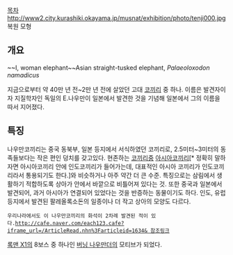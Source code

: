 [[목차]]
http://www2.city.kurashiki.okayama.jp/musnat/exhibition/photo/tenji000.jpg
복원 모형

== 개요 ==
~~I, woman elephant~~Asian straight-tusked elephant, ''Palaeoloxodon namadicus''

지금으로부터 약 40만 년 전~2만 년 전에 살았던 고대 [[코끼리]] 중 하나. 이름은 발견자이자 지질학자인 독일의 E.나우만이 일본에서 발견한 것을 기념해 일본에서 그의 이름을 따서 지어졌다. 

== 특징 ==
나우만코끼리는 중국 동북부, 일본 등지에서 서식하였던 코끼리로, 2.5미터~3미터의  동족들보다는 작은 편인 덩치를 갖고있다. 현존하는 [[코끼리]]중 [[아시아코끼리]][* 정확히 말하자면 아시아코끼리 안에 인도코끼리가 들어가는데, 대표적인 아시아 코끼리가 인도코끼리라서 통용되기도 한다.]와 비슷하거나 아주 약간 더 큰 수준.
특징으로는 삼림에서 생활하기 적합하도록 상아가 안에서 바깥으로 비틀어져 있다는 것. 또한 중국과 일본에서 발견되어, 과거 아시아가 연결되어 있었다는 것을 반증하는 동물이기도 하다. 인도, 유럽 등지에서 발견된 팔레올록소돈의 일종이나 더 작고 상아의 모양도 다르다.

 우리나라에서도 이 나우만코끼리의 화석이 2차례 발견된 적이 있다.[[http://cafe.naver.com/each123.cafe?iframe_url=/ArticleRead.nhn%3Farticleid=1634& 참조링크]]

[[록맨 X1]]의 8보스 중 하나인 [[버닝 나우만더]]의 모티브가 되었다.
